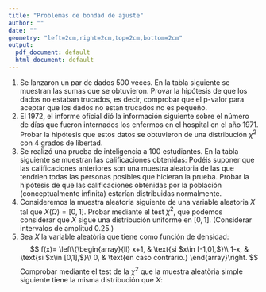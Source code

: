 ```yaml
---
title: "Problemas de bondad de ajuste"
author: ""
date: ""
geometry: "left=2cm,right=2cm,top=2cm,bottom=2cm"
output:
  pdf_document: default
  html_document: default
---
```


1. Se lanzaron un par de dados $500$ veces. 
En la tabla siguiente se muestran las sumas que se obtuvieron. Provar la hipótesis de que los dados no estaban
trucados, es decir, comprobar que el p-valor para aceptar que los dados no estan trucados no es pequeño.
\begin{center}
\begin{tabular}{|c|c|}
\hline
Suma & Frecuencia \\\hline\hline
$2,3,4$&$\ 74$\\\hline 
$5,6$&$120$\\\hline $7$&$\ 83$\\\hline 
$8,9$&$135$\\\hline $10,11,12$&$\ 88$\\\hline
\end{tabular}
\end{center}
1. El $1972$, el informe oficial dió la información siguiente sobre el número
de días que fueron internados los enfermos en el hospital en el año $1971$.
\begin{center}
\begin{tabular}{|c|c|}
\hline 
Número de días & Número de enfermos
\\\hline\hline
$1$&$\ 89$\\\hline $2$&$152$\\\hline 
$3$&$105$
\\\hline $4-5$&$165$\\\hline 
$6-9$&$221$\\\hline $10-14$&$124$\\\hline $15-30$
&$106$\\\hline $31$ o más&$\ 38$\\\hline 
\end{tabular}
\end{center}
Probar la hipótesis que estos datos se obtuvieron de una distribución $\chi^2$ con $4$ grados de libertad.
1. Se realizó una prueba de inteligencia a $100$ estudiantes. En la tabla siguiente se muestran las calificaciones
obtenidas:
\begin{center}
\begin{tabular}{|c|c|}
\hline
Calificación $x$&Frecuencia\\
\hline\hline
$70<x\leq 90$&$\ 8$\\\hline
$90<x\leq 110$&$38$\\\hline
$110<x\leq 130$&$45$\\\hline
$130<x\leq 150$&$\ 9$\\\hline 
\end{tabular}
\end{center}
Podéis suponer que las calificaciones anteriores son una muestra aleatoria de las que tendrien todas las personas
posibles que hicieran la prueba. Probar la hipótesis de que las
calificaciones obtenidas por la población (conceptualmente
infinita) estarían distribuidas normalmente.
1. Consideremos la muestra aleatoria siguiente de una variable aleatoria $X$ tal que $X(\Omega)=[0,1]$.
Probar mediante el test $\chi^2$, que podemos considerar que
$X$ sigue una distribución uniforme en $[0,1]$. (Considerar intervalos de amplitud $0.25$.)
\begin{center}
\begin{tabular}{cccccccccc}
 0.479, & 0.889, & 0.216, & 0.596, & 0.359, & 
 0.347, & 0.646, & 0.359, & 0.991, & 0.227\\
 0.774, & 0.760, & 0.448, & 0.992, & 0.742, & 
 0.402, & 0.049, & 0.213, & 0.296, & 0.711\\
 \end{tabular}
 \end{center}
 1. Sea $X$ la variable aleatòria que tiene
como función de densidad: 
$$
f(x)=
\left\{\begin{array}{ll}
x+1, & \text{si $x\in [-1,0],$}\\ 1-x, & \text{si
$x\in [0,1],$}\\
0, & \text{en caso contrario.} 
\end{array}\right.
$$
Comprobar mediante el test de la $\chi^2$ que la muestra aleatòria simple siguiente
tiene la misma distribución que $X$:
\begin{center}
\begin{tabular}{r@{.}lr@{.}lr@{.}lr@{.}lr@{.}lr@{.}lr@{.}lr@{.}l} 
0&183,&0&647,&0&148,&-0&143,&-0&625,&0&858,&-0&177,&0&350,\\-0&188,&-0&059,&
0&845,&0&031,&-0&156,&0&564,&-0&235,&0&237,\\0&294,&-0&257,&0&110,&0&478,&
0&647,&0&276,&-0&528,&-0&075,\\-0&498,&0&395,&-0&163,&-0&075,&-0&623,&0&053,&
-0&647,&0&348,\\-0&795,&-0&132,&-0&381,&-0&017,&-0&227,&0&277,&0&590,&-0&832\\
\end{tabular}
\end{center}